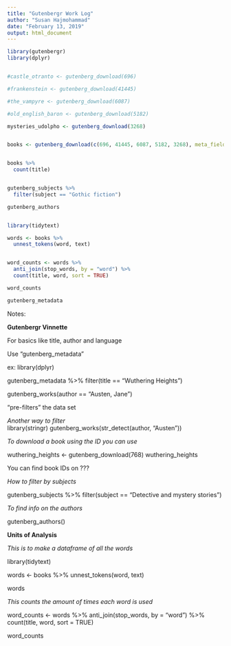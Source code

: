 ```yaml
---
title: "Gutenbergr Work Log"
author: "Susan Hajmohammad"
date: "February 13, 2019"
output: html_document
---
```


```r

library(gutenbergr)
library(dplyr)


#castle_otranto <- gutenberg_download(696)

#frankenstein <- gutenberg_download(41445)

#the_vampyre <- gutenberg_download(6087)

#old_english_baron <- gutenberg_download(5182)

mysteries_udolpho <- gutenberg_download(3268)


books <- gutenberg_download(c(696, 41445, 6087, 5182, 3268), meta_fields = "title")


books %>% 
  count(title)


gutenberg_subjects %>%
  filter(subject == "Gothic fiction")

gutenberg_authors



```


```r


library(tidytext)

words <- books %>%
  unnest_tokens(word, text)


word_counts <- words %>%
  anti_join(stop_words, by = "word") %>%
  count(title, word, sort = TRUE)

word_counts


```



```r


gutenberg_metadata


```


Notes: 
  
  **Gutenbergr Vinnette** 
   
  For basics like title, author and language
    
  Use "gutenberg_metadata"
      
  ex: library(dplyr)

  gutenberg_metadata %>%
      filter(title == "Wuthering Heights")
    
  gutenberg_works(author == "Austen, Jane")
    
  "pre-filters" the data set 
      
      
*Another way to filter*      
      library(stringr)
gutenberg_works(str_detect(author, "Austen"))


*To download a book using the ID you can use*

  wuthering_heights <- gutenberg_download(768)
  wuthering_heights


You can find book IDs on ???


*How to filter by subjects*

gutenberg_subjects %>%
  filter(subject == "Detective and mystery stories")

  
*To find info on the authors* 

gutenberg_authors()



  
  **Units of Analysis**
  
 *This is to make a dataframe of all the words*
 
  library(tidytext)

words <- books %>%
  unnest_tokens(word, text)

words


*This counts the amount of times each word is used*

word_counts <- words %>%
  anti_join(stop_words, by = "word") %>%
  count(title, word, sort = TRUE)

word_counts

    
    







```r

```
